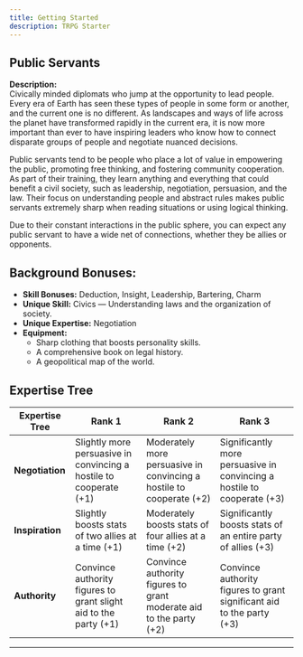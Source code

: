 ```yaml
---
title: Getting Started
description: TRPG Starter
---
```



## Public Servants

**Description:**  
Civically minded diplomats who jump at the opportunity to lead people. Every era of Earth has seen these types of people in some form or another, and the current one is no different. As landscapes and ways of life across the planet have transformed rapidly in the current era, it is now more important than ever to have inspiring leaders who know how to connect disparate groups of people and negotiate nuanced decisions.

Public servants tend to be people who place a lot of value in empowering the public, promoting free thinking, and fostering community cooperation. As part of their training, they learn anything and everything that could benefit a civil society, such as leadership, negotiation, persuasion, and the law. Their focus on understanding people and abstract rules makes public servants extremely sharp when reading situations or using logical thinking.

Due to their constant interactions in the public sphere, you can expect any public servant to have a wide net of connections, whether they be allies or opponents.

## Background Bonuses:
- **Skill Bonuses:** Deduction, Insight, Leadership, Bartering, Charm
- **Unique Skill:** Civics — Understanding laws and the organization of society.
- **Unique Expertise:** Negotiation
- **Equipment:**
  - Sharp clothing that boosts personality skills.
  - A comprehensive book on legal history.
  - A geopolitical map of the world.

## Expertise Tree
| **Expertise Tree**   | **Rank 1**                                                        | **Rank 2**                                                        | **Rank 3**                                                        |
|-----------------------|------------------------------------------------------------------|------------------------------------------------------------------|------------------------------------------------------------------|
| **Negotiation**       | Slightly more persuasive in convincing a hostile to cooperate (+1) | Moderately more persuasive in convincing a hostile to cooperate (+2) | Significantly more persuasive in convincing a hostile to cooperate (+3) |
| **Inspiration**       | Slightly boosts stats of two allies at a time (+1)               | Moderately boosts stats of four allies at a time (+2)             | Significantly boosts stats of an entire party of allies (+3)      |
| **Authority**         | Convince authority figures to grant slight aid to the party (+1) | Convince authority figures to grant moderate aid to the party (+2) | Convince authority figures to grant significant aid to the party (+3) |

---
